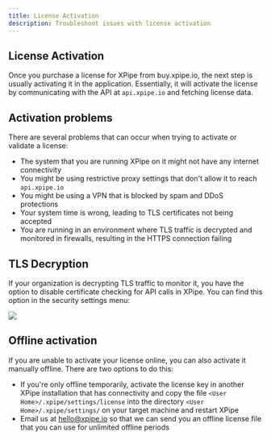 ```yaml
---
title: License Activation
description: Troubleshoot issues with license activation
---
```


## License Activation

Once you purchase a license for XPipe from buy.xpipe.io, the next step is usually activating it in the application.
Essentially, it will activate the license by communicating with the API at `api.xpipe.io` and fetching license data.

## Activation problems

There are several problems that can occur when trying to activate or validate a license:
- The system that you are running XPipe on it might not have any internet connectivity
- You might be using restrictive proxy settings that don't allow it to reach `api.xpipe.io`
- You might be using a VPN that is blocked by spam and DDoS protections
- Your system time is wrong, leading to TLS certificates not being accepted
- You are running in an environment where TLS traffic is decrypted and monitored in firewalls, resulting in the HTTPS connection failing

## TLS Decryption

If your organization is decrypting TLS traffic to monitor it, you have the option to disable certificate checking for API calls in XPipe. You can find this option in the security settings menu:

![](/images/security-tls.png)

## Offline activation

If you are unable to activate your license online, you can also activate it manually offline. There are two options to do this:
- If you're only offline temporarily, activate the license key in another XPipe installation that has connectivity and copy the file `<User Home>/.xpipe/settings/license` into the directory `<User Home>/.xpipe/settings/` on your target machine and restart XPipe
- Email us at [hello@xpipe.io](mailto:hello@xpipe.io) so that we can send you an offline license file that you can use for unlimited offline periods